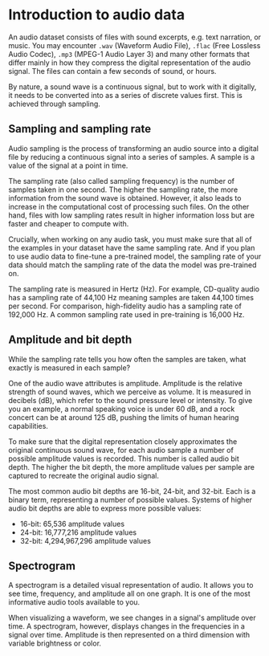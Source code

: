 # Introduction to audio data

<!-- From feedback: explain difference between waveform, spectrogram, mel, MFCC etc representation of audio, what the pros and cons are, all of the essential terminology -->

An audio dataset consists of files with sound excerpts, e.g. text narration, or music. You may encounter `.wav` (Waveform Audio File),
`.flac` (Free Lossless Audio Codec), `.mp3` (MPEG-1 Audio Layer 3) and many other formats that differ mainly in how they
compress the digital representation of the audio signal. The files can contain a few seconds of sound, or hours.

By nature, a sound wave is a continuous signal, but to work with it digitally, it needs to be converted into as a series of
discrete values first. This is achieved through sampling.

## Sampling and sampling rate

Audio sampling is the process of transforming an audio source into a digital file by reducing
a continuous signal into a series of samples. A sample is a value of the signal at a point in time.

<!--  Add an illustration of sampling -->

The sampling rate (also called sampling frequency) is the number of samples taken in one second. The higher the sampling
rate, the more information from the sound wave is obtained. However, it also leads to increase in the computational cost
of processing such files. On the other hand, files with low sampling rates result in higher information loss but are faster and
cheaper to compute with.

Crucially, when working on any audio task, you must make sure that all of the examples in your dataset have the same
sampling rate. And if you plan to use audio data to fine-tune a pre-trained model, the sampling rate of your data should
match the sampling rate of the data the model was pre-trained on.

The sampling rate is measured in Hertz (Hz). For example, CD-quality audio has a sampling rate of 44,100 Hz meaning
samples are taken 44,100 times per second. For comparison, high-fidelity audio has a sampling rate of 192,000 Hz.
A common sampling rate used in pre-training is 16,000 Hz.

## Amplitude and bit depth

While the sampling rate tells you how often the samples are taken, what exactly is measured in each sample?

One of the audio wave attributes is amplitude. Amplitude is the relative strength of sound waves, which we perceive as
volume. It is measured in decibels (dB), which refer to the sound pressure level or intensity. To give you an example,
a normal speaking voice is under 60 dB, and a rock concert can be at around 125 dB, pushing the limits of human hearing
capabilities.

To make sure that the digital representation closely approximates the original continuous sound wave, for each audio
sample a number of possible amplitude values is recorded. This number is called audio bit depth. The higher the bit depth,
the more amplitude values per sample are captured to recreate the original audio signal.

The most common audio bit depths are 16-bit, 24-bit, and 32-bit. Each is a binary term, representing a number of possible
values. Systems of higher audio bit depths are able to express more possible values:

* 16-bit: 65,536 amplitude values
* 24-bit: 16,777,216 amplitude values
* 32-bit: 4,294,967,296 amplitude values

## Spectrogram

A spectrogram is a detailed visual representation of audio. It allows you to see time, frequency, and amplitude all on one graph.
It is one of the most informative audio tools available to you.

When visualizing a waveform, we see changes in a signal's amplitude over time. A spectrogram, however, displays changes
in the frequencies in a signal over time. Amplitude is then represented on a third dimension with variable brightness or color.



<!--  Illustrate a waveform for an audio example -->

<!--  Illustrate spectrogram for an audio example -->



